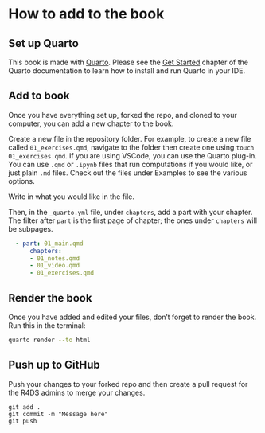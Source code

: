 # How to add to the book {.unnumbered}

## Set up Quarto

This book is made with [Quarto](https://quarto.org/). Please see the [Get Started](https://quarto.org/docs/get-started/) chapter of the Quarto documentation to learn how to install and run Quarto in your IDE.

## Add to book

Once you have everything set up, forked the repo, and cloned to your computer, you can add a new chapter to the book.

Create a new file in the repository folder. For example, to create a new file called `01_exercises.qmd`, navigate to the folder then create one using `touch 01_exercises.qmd`. If you are using VSCode, you can use the Quarto plug-in. You can use `.qmd` or `.ipynb` files that run computations if you would like, or just plain `.md` files. Check out the files under Examples to see the various options.

Write in what you would like in the file.

Then, in the `_quarto.yml` file, under `chapters`, add a part with your chapter. The filter after `part` is the first page of chapter; the ones under `chapters` will be subpages.

``` yml
  - part: 01_main.qmd
      chapters: 
      - 01_notes.qmd
      - 01_video.qmd
      - 01_exercises.qmd
```

## Render the book

Once you have added and edited your files, don't forget to render the book. Run this in the terminal:

``` bash
quarto render --to html
```

## Push up to GitHub

Push your changes to your forked repo and then create a pull request for the R4DS admins to merge your changes.

```
git add .
git commit -m "Message here"
git push
```
